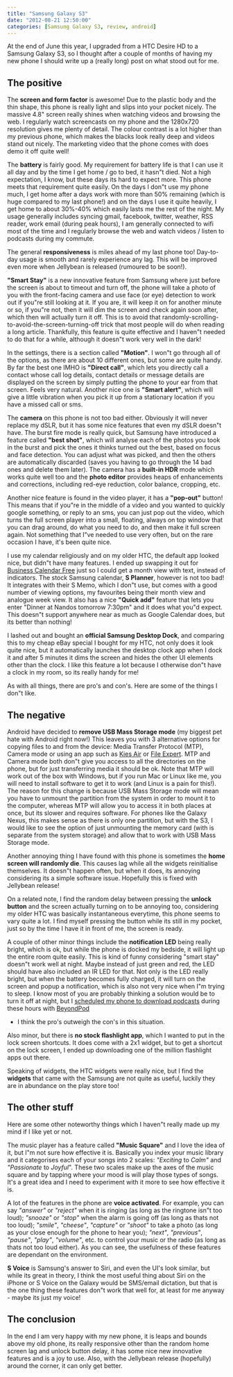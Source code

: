 ```yaml
---
title: "Samsung Galaxy S3"
date: "2012-08-21 12:50:00"
categories: [Samsung Galaxy S3, review, android]
---
```


At the end of June this year, I upgraded from a HTC Desire HD to a Samsung
Galaxy S3, so I thought after a couple of months of having my new phone I should
write up a (really long) post on what stood out for me.

## The positive

The **screen and form factor** is awesome! Due to the plastic body and the thin
shape, this phone is really light and slips into your pocket nicely. The massive
4.8" screen really shines when watching videos and browsing the web. I regularly
watch screencasts on my phone and the 1280x720 resolution gives me plenty of
detail. The colour contrast is a lot higher than my previous phone, which makes
the blacks look really deep and videos stand out nicely. The marketing video
that the phone comes with does demo it off quite well!

The **battery** is fairly good. My requirement for battery life is that I can
use it all day and by the time I get home / go to bed, it hasn"t died. Not a
high expectation, I know, but these days its hard to expect more. This phone
meets that requirement quite easily. On the days I don"t use my phone much, I
get home after a days work with more than 50% remaining (which is huge compared
to my last phone!) and on the days I use it quite heavily, I get home to about
30%-40% which easily lasts me the rest of the night. My usage generally includes
syncing gmail, facebook, twitter, weather, RSS reader, work email (during peak
hours), I am generally connected to wifi most of the time and I regularly browse
the web and watch videos / listen to podcasts during my commute.

The general **responsiveness** is miles ahead of my last phone too! Day-to-day
usage is smooth and rarely experience any lag. This will be improved even more
when Jellybean is released (rumoured to be soon!).

**"Smart Stay"** is a new innovative feature from Samsung where just before the
screen is about to timeout and turn off, the phone will take a photo of you with
the front-facing camera and use face (or eye) detection to work out if you"re
still looking at it. If you are, it will keep it on for another minute or so, if
you"re not, then it will dim the screen and check again soon after, which then
will actually turn it off. This is to avoid that
randomly-scrolling-to-avoid-the-screen-turning-off trick that most people will
do when reading a long article. Thankfully, this feature is quite effective and
I haven"t needed to do that for a while, although it doesn"t work very well in
the dark!

In the settings, there is a section called **"Motion"**. I won"t go through all
of the options, as there are about 10 different ones, but some are quite handy.
By far the best one IMHO is **"Direct call"**, which lets you directly call a
contact whose call log details, contact details or message details are displayed
on the screen by simply putting the phone to your ear from that screen. Feels
very natural. Another nice one is **"Smart alert"**, which will give a little
vibration when you pick it up from a stationary location if you have a missed
call or sms.

The **camera** on this phone is not too bad either. Obviously it will never
replace my dSLR, but it has some nice features that even my dSLR doesn"t have.
The burst fire mode is really quick, but Samsung have introduced a feature
called **"best shot"**, which will analyse each of the photos you took in the
burst and pick the ones it thinks turned out the best, based on focus and face
detection. You can adjust what was picked, and then the others are automatically
discarded (saves you having to go through the 14 bad ones and delete them
later). The camera has a **built-in HDR** mode which works quite well too and
the **photo editor** provides heaps of enhancements and corrections, including
red-eye reduction, color balance, cropping, etc.

Another nice feature is found in the video player, it has a **"pop-out"**
button! This means that if you"re in the middle of a video and you wanted to
quickly google something, or reply to an sms, you can just pop out the video,
which turns the full screen player into a small, floating, always on top window
that you can drag around, do what you need to do, and then make it full screen
again. Not something that I"ve needed to use very often, but on the rare
occasion I have, it's been quite nice.

I use my calendar religiously and on my older HTC, the default app looked nice,
but didn"t have many features. I ended up swapping it out for [Business Calendar
Free](https://play.google.com/store/apps/details?id=netgenius.bizcal&hl=en) just
so I could get a month view with text, instead of indicators. The stock Samsung
calendar, **S Planner**, however is not too bad! It integrates with their S
Memo, which I don"t use, but comes with a good number of viewing options, my
favourites being their month view and analogue week view. It also has a nice
**"Quick add"** feature that lets you enter "Dinner at Nandos tomorrow 7:30pm"
and it does what you"d expect. This doesn"t support anywhere near as much as
Google Calendar does, but its better than nothing!

I lashed out and bought an **official Samsung Desktop Dock**, and comparing this
to my cheap eBay special I bought for my HTC, not only does it look quite nice,
but it automatically launches the desktop clock app when I dock it and after 5
minutes it dims the screen and hides the other UI elements other than the clock.
I like this feature a lot because I otherwise don"t have a clock in my room, so
its really handy for me!

As with all things, there are pro's and con's. Here are some of the things I
don"t like.

## The negative

Android have decided to **remove USB Mass Storage mode** (my biggest pet hate
with Android right now!) This leaves you with 3 alternative options for copying
files to and from the device: Media Transfer Protocol (MTP), Camera mode or
using an app such as [Kies
Air](https://play.google.com/store/apps/details?id=com.samsung.swift.app.kiesair&hl=en)
or [File
Expert](https://play.google.com/store/apps/details?id=xcxin.filexpert&feature=search_result#?t=W251bGwsMSwxLDEsInhjeGluLmZpbGV4cGVydCJd).
MTP and Camera mode both don"t give you access to all the directories on the
phone, but for just transferring media it should be ok. Note that MTP will work
out of the box with Windows, but if you run Mac or Linux like me, you will need
to install software to get it to work (and Linux is a pain for this!). The
reason for this change is because USB Mass Storage mode will mean you have to
unmount the partition from the system in order to mount it to the computer,
whereas MTP will allow you to access it in both places at once, but its slower
and requires software. For phones like the Galaxy Nexus, this makes sense as
there is only one partition, but with the S3, I would like to see the option of
just unmounting the memory card (with is separate from the system storage) and
allow that to work with USB Mass Storage mode.

Another annoying thing I have found with this phone is sometimes the **home
screen will randomly die**. This causes lag while all the widgets reinitialise
themselves. It doesn"t happen often, but when it does, its annoying considering
its a simple software issue. Hopefully this is fixed with Jellybean release!

On a related note, I find the random delay between pressing the **unlock
button** and the screen actually turning on to be annoying too, considering my
older HTC was basically instantaneous everytime, this phone seems to vary quite
a lot. I find myself pressing the button while its still in my pocket, just so
by the time I have it in front of me, the screen is ready.

A couple of other minor things include the **notification LED** being really
bright, which is ok, but while the phone is docked my bedside, it will light up
the entire room quite easily. This is kind of funny considering "smart stay"
doesn"t work well at night. Maybe instead of just green and red, the LED should
have also included an IR LED for that. Not only is the LED really bright, but
when the battery becomes fully charged, it will turn on the screen and popup a
notification, which is also not very nice when I"m trying to sleep. I know most
of you are probably thinking a solution would be to turn it off at night, but I
[scheduled my phone to download
podcasts](https://blog.stevenocchipinti.com/2012/03/xkcd-beyondpod.html) during
these hours with
[BeyondPod](https://play.google.com/store/apps/details?id=mobi.beyondpod&hl=en)

- I think the pro's outweigh the con's in this situation.

Also minor, but there is **no stock flashlight app**, which I wanted to put in
the lock screen shortcuts. It does come with a 2x1 widget, but to get a shortcut
on the lock screen, I ended up downloading one of the million flashlight apps
out there.

Speaking of widgets, the HTC widgets were really nice, but I find the
**widgets** that came with the Samsung are not quite as useful, luckily they are
in abundance on the play store too!

## The other stuff

Here are some other noteworthy things which I haven"t really made up my mind if
I like yet or not.

The music player has a feature called **"Music Square"** and I love the idea of
it, but I"m not sure how effective it is. Basically you index your music library
and it categorises each of your songs into 2 scales: _"Exciting_ to _Calm"_ and
_"Passionate_ to _Joyful_". These two scales make up the axes of the music
square and by tapping where your mood is will play those types of songs. It's a
great idea and I need to experiment with it more to see how effective it is.

A lot of the features in the phone are **voice activated**. For example, you can
say _"answer"_ or _"reject"_ when it is ringing (as long as the ringtone isn"t
too loud); _"snooze"_ or _"stop"_ when the alarm is going off (as long as thats
not too loud); _"smile"_, _"cheese"_, _"capture"_ or _"shoot"_ to take a photo
(as long as your close enough for the phone to hear you); _"next"_,
_"previous"_, _"pause"_, _"play"_, _"volume"_, etc. to control your music or the
radio (as long as thats not too loud either). As you can see, the usefulness of
these features are dependant on the environment.

**S Voice** is Samsung's answer to Siri, and even the UI's look similar, but
while its great in theory, I think the most useful thing about Siri on the
iPhone or S Voice on the Galaxy would be SMS/email dictation, but that is the
one thing these features don"t work that well for, at least for me anyway -
maybe its just my voice!

## The conclusion

In the end I am very happy with my new phone, it is leaps and bounds above my
old phone, its really responsive other than the random home screen lag and
unlock button delay, it has some nice new innovative features and is a joy to
use. Also, with the Jellybean release (hopefully) around the corner, it can
only get better.
